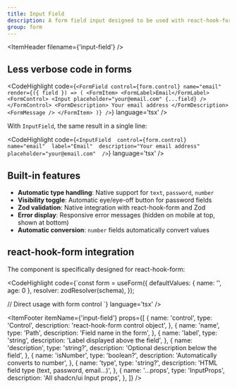 ```yaml
---
title: Input Field
description: A form field input designed to be used with react-hook-form and Zod for validation. It combines a label, input, error handling, and optional description into a single reusable component.
group: form
---
```


<ItemHeader filename={'input-field'} />

## Less verbose code in forms

<CodeHighlight code={`<FormField
  control={form.control}
  name="email"
  render={({ field }) => (
    <FormItem>
      <FormLabel>Email</FormLabel>
      <FormControl>
        <Input placeholder="your@email.com" {...field} />
      </FormControl>
      <FormDescription>
        Your email address
      </FormDescription>
      <FormMessage />
    </FormItem>
  )}
/>`} language='tsx' />

With `InputField`, the same result in a single line:

<CodeHighlight code={`<InputField 
      control={form.control} 
      name="email" 
      label="Email" 
      description="Your email address"
      placeholder="your@email.com" 
/>`} language='tsx' />

## Built-in features

- **Automatic type handling**: Native support for `text`, `password`, `number`
- **Visibility toggle**: Automatic eye/eye-off button for password fields
- **Zod validation**: Native integration with react-hook-form and Zod
- **Error display**: Responsive error messages (hidden on mobile at top, shown at bottom)
- **Automatic conversion**: `number` fields automatically convert values

## react-hook-form integration

The component is specifically designed for react-hook-form:

<CodeHighlight code={`const form = useForm({
      defaultValues: { name: '', age: 0 },
      resolver: zodResolver(schema),
});

// Direct usage with form control
<InputField control={form.control} name="name" label="Name" />
<InputField control={form.control} name="age" label="Age" isNumber />`} language='tsx' />

<ItemFooter itemName={'input-field'} props={[
  {
    name: 'control',
    type: 'Control<T>',
    description: 'react-hook-form control object',
  },
  {
    name: 'name',
    type: 'Path<T>',
    description: 'Field name in the form',
  },
  {
    name: 'label',
    type: 'string',
    description: 'Label displayed above the field',
  },
  {
    name: 'description',
    type: 'string?',
    description: 'Optional description below the field',
  },
  {
    name: 'isNumber',
    type: 'boolean?',
    description: 'Automatically converts to number',
  },
  {
    name: 'type',
    type: 'string?',
    description: 'HTML field type (text, password, email...)',
  },
  {
    name: '...props',
    type: 'InputProps',
    description: 'All shadcn/ui Input props',
  },
]} />